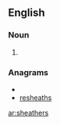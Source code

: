 ==English==

===Noun===
{{infl|en|noun}}

# {{plural of|sheather}}

===Anagrams===
* {{alphagram|aeehhrsst}}
* [[resheaths#English|resheaths]]

[[ar:sheathers]]